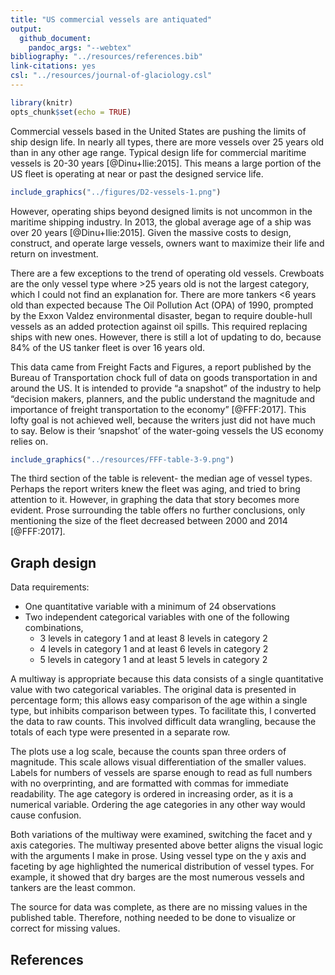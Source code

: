 ```yaml
---
title: "US commercial vessels are antiquated"
output: 
  github_document: 
    pandoc_args: "--webtex"
bibliography: "../resources/references.bib"
link-citations: yes
csl: "../resources/journal-of-glaciology.csl"
---
```


```r
library(knitr)
opts_chunk$set(echo = TRUE)
```

Commercial vessels based in the United States are pushing the limits of ship design life. In nearly all types, there are more vessels over 25 years old than in any other age range. Typical design life for commercial maritime vessels is 20-30 years [@Dinu+Ilie:2015]. This means a large portion of the US fleet is operating at near or past the designed service life.

```r
include_graphics("../figures/D2-vessels-1.png")    
```

However, operating ships beyond designed limits is not uncommon in the maritime shipping industry. In 2013, the global average age of a ship was over 20 years [@Dinu+Ilie:2015]. Given the massive costs to design, construct, and operate large vessels, owners want to maximize their life and return on investment.

There are a few exceptions to the trend of operating old vessels. Crewboats are the only vessel type where >25 years old is not the largest category, which I could not find an explanation for. There are more tankers <6 years old than expected because The Oil Pollution Act (OPA) of 1990, prompted by the Exxon Valdez environmental disaster, began to require double-hull vessels as an added protection against oil spills. This required replacing  ships with new ones. However, there is still a lot of updating to do, because 84% of the US tanker fleet is over 16 years old.

This data came from Freight Facts and Figures, a report published by the Bureau of Transportation chock full of data on goods transportation in and around the US. It is intended to provide "a snapshot" of the industry to help "decision makers, planners, and the public understand the magnitude and importance of freight transportation to the economy" [@FFF:2017]. This lofty goal is not achieved well, because the writers just did not have much to say. Below is their 'snapshot' of the water-going vessels the US economy relies on.

```r
include_graphics("../resources/FFF-table-3-9.png")    
```

The third section of the table is relevent- the median age of vessel types. Perhaps the report writers knew the fleet was aging, and tried to bring attention to it. However, in graphing the data that story becomes more evident. Prose surrounding the table offers no further conclusions, only mentioning the size of the fleet decreased between 2000 and 2014 [@FFF:2017].

## Graph design

Data requirements:

- One quantitative variable with a minimum of 24 observations
- Two independent categorical variables with one of the following combinations,
  - 3 levels in category 1 and at least 8 levels in category 2
  - 4 levels in category 1 and at least 6 levels in category 2
  - 5 levels in category 1 and at least 5 levels in category 2

A multiway is appropriate because this data consists of a single quantitative value with two categorical variables. The original data is presented in percentage form; this allows easy comparison of the age within a single type, but inhibits comparison between types. To facilitate this, I converted the data to raw counts. This involved difficult data wrangling, because the totals of each type were presented in a separate row.

The plots use a log scale, because the counts span three orders of magnitude. This scale allows visual differentiation of the smaller values. Labels for numbers of vessels are sparse enough to read as full numbers with no overprinting, and are formatted with commas for immediate readability. The age category is ordered in increasing order, as it is a numerical variable. Ordering the age categories in any other way would cause confusion.

Both variations of the multiway were examined, switching the facet and y axis categories. The multiway presented above better aligns the visual logic with the arguments I make in prose. Using vessel type on the y axis and faceting by age highlighted the numerical distribution of vessel types. For example, it showed that dry barges are the most numerous vessels and tankers are the least common. 

The source for data was complete, as there are no missing values in the published table. Therefore, nothing needed to be done to visualize or correct for missing values.

## References
